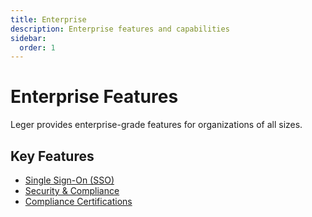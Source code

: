```yaml
---
title: Enterprise
description: Enterprise features and capabilities
sidebar:
  order: 1
---
```


# Enterprise Features

Leger provides enterprise-grade features for organizations of all sizes.

## Key Features

- [Single Sign-On (SSO)](/enterprise/sso/)
- [Security & Compliance](/enterprise/security/)
- [Compliance Certifications](/enterprise/compliance/)
